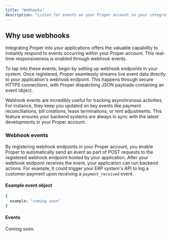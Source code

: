 ```yaml
---
title: "Webhooks"
description: "Listen for events on your Proper account so your integration can automatically trigger reactions."
---
```


## Why use webhooks

Integrating Proper into your applications offers the valuable capability to instantly respond to events occurring within your Proper account. This real-time responsiveness is enabled through webhook events.

To tap into these events, begin by setting up webhook endpoints in your system. Once registered, Proper seamlessly streams live event data directly to your application's webhook endpoint. This happens through secure HTTPS connections, with Proper dispatching JSON payloads containing an event object.

Webhook events are incredibly useful for tracking asynchronous activities. For instance, they keep you updated on key events like payment reconciliations, bill creations, lease terminations, or rent adjustments. This feature ensures your backend systems are always in sync with the latest developments in your Proper account.

### Webhook events

By registering webhook endpoints in your Proper account, you enable Proper to automatically send an event as part of POST requests to the registered webhook endpoint hosted by your application. After your webhook endpoint receives the event, your application can run backend actions. For example, it could trigger your ERP system's API to log a customer payment upon receiving a `payment_received` event.


#### Example event object

```bash
{
  example: "coming soon"
}
```

#### Events

Coming soon.
